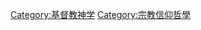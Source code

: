{{Commons category|Christian philosophy}}
{{Catmore}}

[[Category:基督教神学|Category:基督教神学]]
[[Category:宗教信仰哲學|Category:宗教信仰哲學]]